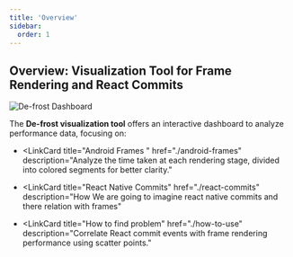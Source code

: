 ```yaml
---
title: 'Overview'
sidebar:
  order: 1
---
```



## Overview: Visualization Tool for Frame Rendering and React Commits

<img src={gifsrc.src} alt="De-frost Dashboard" />

The **De-frost visualization tool** offers an interactive dashboard to analyze performance data, focusing on:
- <LinkCard
    title="Android Frames "
    href="./android-frames"
    description="Analyze the time taken at each rendering stage, divided into colored segments for better clarity."
  >
  </LinkCard>
- <LinkCard
    title="React Native Commits"
    href="./react-commits"
    description="How We are going to imagine react native commits and there relation with frames"
  >
  </LinkCard>
- <LinkCard
    title="How to find problem"
    href="./how-to-use"
    description="Correlate React commit events with frame rendering performance using scatter points."
  >
  </LinkCard>

